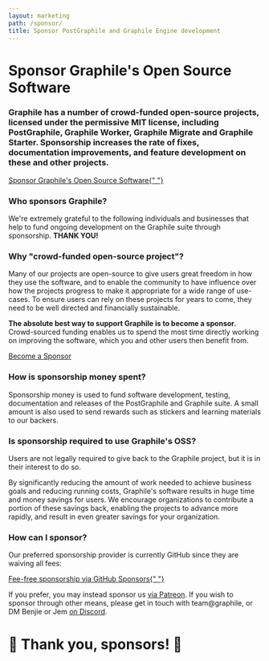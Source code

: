 ```yaml
---
layout: marketing
path: /sponsor/
title: Sponsor PostGraphile and Graphile Engine development
---
```



<MarketingLayout blue>
<Hero bg="white">

# Sponsor Graphile's Open Source Software

</Hero>

<MarketingSection bg="white" left maxWidth>
<h3>
  Graphile has a number of crowd-funded open-source projects, licensed under
  the permissive MIT license, including PostGraphile, Graphile Worker,
  Graphile Migrate and Graphile Starter. Sponsorship increases the rate of
  fixes, documentation improvements, and feature development on these and
  other projects.
</h3>

<div class="flex">
  <a class="button--solid" href="https://github.com/users/benjie/sponsorship">
    Sponsor Graphile's Open Source Software{" "}
    <span class="fas fa-fw fa-external-link-square-alt" />
  </a>
</div>

</MarketingSection>
<MarketingDivide from="white" to="medium" />

<MarketingSection bg="medium">

### Who sponsors Graphile?

<div style={{maxWidth: '48rem', margin: '0 auto'}}>

We're extremely grateful to the following individuals and businesses that help
to fund ongoing development on the Graphile suite through sponsorship. **THANK
YOU!**

</div>

<!-- SPONSORS_BEGIN -->

<Sponsors level="featured">
  <Sponsor
    name="Chad Furman"
    avatar="/images/sponsors/chadf.png"
    href="http://chads.website"
  />
  <Sponsor
    name="Storyscript"
    avatar="/images/sponsors/storyscript.png"
    href="https://storyscript.com/?utm_source=postgraphile"
    business
  />
  <Sponsor
    name="Postlight"
    avatar="/images/sponsors/postlight.jpg"
    href="https://postlight.com/?utm_source=graphile"
    business
  />
</Sponsors>
<Sponsors level="leaders">
  <Sponsor name="Joe Dennis" />
  <Sponsor name="domonda" avatar="/images/sponsors/domonda.png" business />
  <Sponsor name="James Allain" />
  <Sponsor name="Jack Dinker" />
  <Sponsor name="Robert Claypool" />
  <Sponsor
    name="Qwick"
    avatar="/images/sponsors/qwick.png"
    href="https://qwick.com/"
    business
  />
  <Sponsor name="Nigel Taylor" />
  <Sponsor name="DocIQ" avatar="/images/sponsors/dociq.png" business />
  <Sponsor
    name="Principia Mentis"
    avatar="/images/sponsors/principiamentis.png"
    business
  />
  <Sponsor
    name="Partners in School Innovation"
    avatar="/images/sponsors/psi.jpg"
    business
  />
  <Sponsor name="OpenLaw NZ" avatar="/images/sponsors/openlaw.png" business />
  <Sponsor name="Sterblue" avatar="/images/sponsors/sterblue.png" business />
  <Sponsor name="HR-ON" avatar="/images/sponsors/hron.png" business />
  <Sponsor name="Ian Stewart" />
  <Sponsor name="Dovetail" business />
  <Sponsor
    name="Jacob Gillespie"
    avatar="/images/sponsors/jacobwgillespie.jpg"
  />
</Sponsors>
<Sponsors level="supporters">
  <Sponsor name="Daniel Einspanjer" />
  <Sponsor name="Sam Levin" />
  <Sponsor name="stlbucket" />
  <Sponsor name="Matt Bretl" contributor />
  <Sponsor name="Chris Watland" />
  <Sponsor name="Mark Rapoza" />
  <Sponsor name="innovation.rocks" business />
  <Sponsor name="purge" />
  <Sponsor name="Daniel Woelfel" />
  <Sponsor name="Bjørn Michelsen" />
  <Sponsor name="Philipp Litzenberger" />
  <Sponsor name="CJ" />
  <Sponsor name="apoland" />
  <Sponsor name="Cameron Ellis" />
  <Sponsor name="Mansoor Razzaq" />
  <Sponsor name="rcy" />
</Sponsors>
<Sponsors level="backers">
  <Sponsor name="plus 48 more backers..." plain />
</Sponsors>

<!-- SPONSORS_END -->

</MarketingSection>
<MarketingDivide from="medium" to="dark" via="light" down />

<MarketingSection bg="dark" left maxWidth>

### Why "crowd-funded open-source project"?

Many of our projects are open-source to give users great freedom in how they use
the software, and to enable the community to have influence over how the
projects progress to make it appropriate for a wide range of use-cases. To
ensure users can rely on these projects for years to come, they need to be well
directed and financially sustainable.

**The absolute best way to support Graphile is to become a sponsor.**
Crowd-sourced funding enables us to spend the most time directly working on
improving the software, which you and other users then benefit from.

<div class="flex">
  <a class="button--solid" href="https://github.com/users/benjie/sponsorship">
    Become a Sponsor <span class="fas fa-fw fa-external-link-square-alt" />
  </a>
</div>

</MarketingSection>
<MarketingDivide from="dark" to="light" />
<MarketingSection bg="light" left maxWidth>

### How is sponsorship money spent?

Sponsorship money is used to fund software development, testing, documentation
and releases of the PostGraphile and Graphile suite. A small amount is also used
to send rewards such as stickers and learning materials to our backers.

</MarketingSection>
<MarketingDivide from="light" to="medium" down />
<MarketingSection bg="medium" left maxWidth>

### Is sponsorship required to use Graphile's OSS?

Users are not legally required to give back to the Graphile project, but it is
in their interest to do so.

By significantly reducing the amount of work needed to achieve business goals
and reducing running costs, Graphile's software results in huge time and money
savings for users. We encourage organizations to contribute a portion of these
savings back, enabling the projects to advance more rapidly, and result in even
greater savings for your organization.

</MarketingSection>
<MarketingDivide from="medium" to="dark" via="light" />
<MarketingSection bg="dark" left maxWidth>

### How can I sponsor?

Our preferred sponsorship provider is currently GitHub since they are waiving
all fees:

<div class="tc">
  <a class="button--solid" href="https://github.com/users/benjie/sponsorship">
    Fee-free sponsorship via GitHub Sponsors{" "}
    <span class="fas fa-fw fa-external-link-square-alt" />
  </a>
</div>

If you prefer, you may instead sponsor us
[via Patreon](https://www.patreon.com/benjie). If you wish to sponsor through
other means, please get in touch with team@graphile, or DM Benjie or Jem
[on Discord](http://discord.gg/graphile).

# 🙏 Thank you, sponsors! 🙏

</MarketingSection>
</MarketingLayout>
